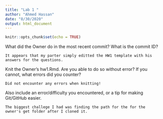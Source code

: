 ```yaml
---
title: "Lab 1 "
author: "Ahmed Hassan"
date: "8/30/2020"
output: html_document
---
```

```r
knitr::opts_chunk$set(echo = TRUE)
```



What did the Owner do in the most recent commit? What is the commit ID?
```
It appears that my parter simply editted the HW1 template with his answers for the questions. 
```

Knit the Owner’s hw1.Rmd. Are you able to do so without error? If you cannot, what errors did you counter?
```
Did not encounter any errors when knitting!
```

Also include an error/difficulty you encountered, or a tip for making Git/GitHub easier.
```
The biggest challege I had was finding the path for the for the owner's get folder after I cloned it.

```

